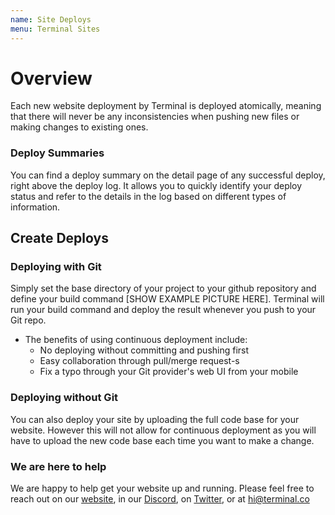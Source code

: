 ```yaml
---
name: Site Deploys
menu: Terminal Sites
---
```


# Overview

Each new website deployment by Terminal is deployed atomically, meaning that there will never be any inconsistencies when pushing new files or making changes to existing ones.

### Deploy Summaries

You can find a deploy summary on the detail page of any successful deploy, right above the deploy log. It allows you to quickly identify your deploy status and refer to the details in the log based on different types of information.

## Create Deploys

### Deploying with Git

Simply set the base directory of your project to your github repository and define your build command [SHOW EXAMPLE PICTURE HERE]. Terminal will run your build command and deploy the result whenever you push to your Git repo. 
* The benefits of using continuous deployment include:
    * No deploying without committing and pushing first
    * Easy collaboration through pull/merge request-s
    * Fix a typo through your Git provider's web UI from your mobile

### Deploying without Git
You can also deploy your site by uploading the full code base for your website. However this will not allow for continuous deployment as you will have to upload the new code base each time you want to make a change.

### We are here to help

We are happy to help get your website up and running. Please feel free to reach out on our [website](https://terminal.co), in our [Discord](https://discord.gg/HdTu3pa), on [Twitter](https://twitter.com/terminaldotco), or at hi@terminal.co
